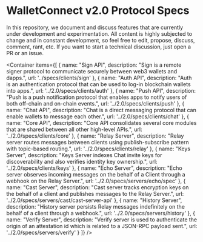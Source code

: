 
# WalletConnect v2.0 Protocol Specs

In this repository, we document and discuss features that are currently under development and experimentation. All content is highly subjected to change and in constant development, so feel free to edit, propose, discuss, comment, rant, etc. If you want to start a technical discussion, just open a PR or an issue.

<Container
  items={[
    {
      name: "Sign API",
      description: "Sign is a remote signer protocol to communicate securely between web3 wallets and dapps.",
      url: '../specs/clients/sign'
    },
    {
      name: "Auth API",
      description: "Auth is an authentication protocol that can be used to log-in blockchain wallets into apps.",
      url: '../2.0/specs/clients/auth'
    },
    {
      name: "Push API",
      description: "Push is a push notification protocol that enables apps to notify users of both off-chain and on-chain events.",
      url: '../2.0/specs/clients/push'
    },
    {
      name: "Chat API",
      description: "Chat is a direct messaging protocol that can enable wallets to message each other.",
      url: '../2.0/specs/clients/chat'
    },
    {
      name: "Core API",
      description: "Core API consolidates several core modules that are shared between all other high-level APIs.",
      url: '../2.0/specs/clients/core'
    },
    {
      name: "Relay Server",
      description: "Relay server routes messages between clients using publish-subscribe pattern with topic-based routing.",
      url: '../2.0/specs/clients/relay'
    },
    {
      name: "Keys Server",
      description: "Keys Server indexes Chat invite keys for discoverability and also verifies identity key ownership.",
      url: '../2.0/specs/clients/keys'
    },
    {
      name: "Echo Server",
      description: "Echo server observes incoming messages on the behalf of a Client through a webhook on the Relay Server.",
      url: '../2.0/specs/servers/echo/spec'
    },
    {
      name: "Cast Server",
      description: "Cast server tracks encryption keys on the behalf of a client and publishes messages to the Relay Server.",
      url: '../2.0/specs/servers/cast/cast-server-api'
    },
    {
      name: "History Server",
      description: "History server persists Relay messages indefinitely on the behalf of a client through a webhook.",
      url: '../2.0/specs/servers/history'
    },
    {
      name: "Verify Server",
      description: "Verify server is used to authenticate the origin of an attestation id which is related to a JSON-RPC payload sent.",
      url: '../2.0/specs/servers/verify'
    }
  ]}
/>

